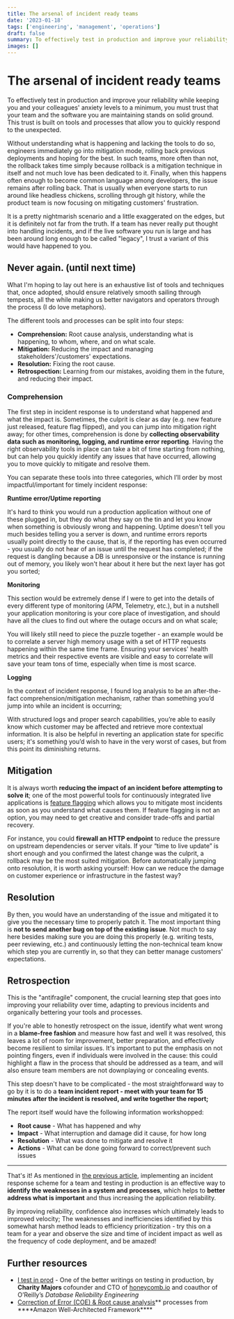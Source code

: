 ```yaml
---
title: The arsenal of incident ready teams
date: '2023-01-18'
tags: ['engineering', 'management', 'operations']
draft: false
summary: To effectively test in production and improve your reliability while keeping you and your colleagues' anxiety levels to a minimum, you must trust that your team and the software you are maintaining stands on solid ground. This trust is built on tools and processes that allow you to quickly respond to the unexpected.
images: []
---
```


# The arsenal of incident ready teams

To effectively test in production and improve your reliability while keeping you and your colleagues' anxiety levels to a minimum, you must trust that your team and the software you are maintaining stands on solid ground. This trust is built on tools and processes that allow you to quickly respond to the unexpected.

Without understanding what is happening and lacking the tools to do so, engineers immediately go into mitigation mode, rolling back previous deployments and hoping for the best. In such teams, more often than not, the rollback takes time simply because rollback is a mitigation technique in itself and not much love has been dedicated to it. Finally, when this happens often enough to become common language among developers, the issue remains after rolling back. That is usually when everyone starts to run around like headless chickens, scrolling through git history, while the product team is now focusing on mitigating customers' frustration.

It is a pretty nightmarish scenario and a little exaggerated on the edges, but it is definitely not far from the truth. If a team has never really put thought into handling incidents, and if the live software you run is large and has been around long enough to be called "legacy", I trust a variant of this would have happened to you.

## Never again. (until next time)

What I'm hoping to lay out here is an exhaustive list of tools and techniques that, once adopted, should ensure relatively smooth sailing through tempests, all the while making us better navigators and operators through the process (I do love metaphors).

The different tools and processes can be split into four steps:

- **Comprehension:** Root cause analysis, understanding what is happening, to whom, where, and on what scale.
- **Mitigation:** Reducing the impact and managing stakeholders'/customers' expectations.
- **Resolution:** Fixing the root cause.
- **Retrospection:** Learning from our mistakes, avoiding them in the future, and reducing their impact.

### Comprehension

The first step in incident response is to understand what happened and what the impact is. Sometimes, the culprit is clear as day (e.g. new feature just released, feature flag flipped), and you can jump into mitigation right away; for other times, comprehension is done by **collecting observability data such as monitoring, logging, and runtime error reporting**. Having the right observability tools in place can take a bit of time starting from nothing, but can help you quickly identify any issues that have occurred, allowing you to move quickly to mitigate and resolve them.

You can separate these tools into three categories, which I’ll order by most impactful/important for timely incident response:

**Runtime error/Uptime reporting**

It's hard to think you would run a production application without one of these plugged in, but they do what they say on the tin and let you know when something is obviously wrong and happening. Uptime doesn't tell you much besides telling you a server is down, and runtime errors reports usually point directly to the cause, that is, if the reporting has even occurred - you usually do not hear of an issue until the request has completed; if the request is dangling because a DB is unresponsive or the instance is running out of memory, you likely won't hear about it here but the next layer has got you sorted;

**Monitoring**

This section would be extremely dense if I were to get into the details of every different type of monitoring (APM, Telemetry, etc.), but in a nutshell your application monitoring is your core place of investigation, and should have all the clues to find out where the outage occurs and on what scale;

You will likely still need to piece the puzzle together - an example would be to correlate a server high memory usage with a set of HTTP requests happening within the same time frame. Ensuring your services' health metrics and their respective events are visible and easy to correlate will save your team tons of time, especially when time is most scarce.

**Logging**

In the context of incident response, I found log analysis to be an after-the-fact comprehension/mitigation mechanism, rather than something you’d jump into while an incident is occurring;

With structured logs and proper search capabilities, you’re able to easily know which customer may be affected and retrieve more contextual information. It is also be helpful in reverting an application state for specific users; it's something you’d wish to have in the very worst of cases, but from this point its diminishing returns.

## Mitigation

It is always worth **reducing the impact of an incident before attempting to solve it**; one of the most powerful tools for continuously integrated live applications is [feature flagging](https://www.atlassian.com/continuous-delivery/principles/feature-flags) which allows you to mitigate most incidents as soon as you understand what causes them. If feature flagging is not an option, you may need to get creative and consider trade-offs and partial recovery.

For instance, you could **firewall an HTTP endpoint** to reduce the pressure on upstream dependencies or server vitals. If your “time to live update” is short enough and you confirmed the latest change was the culprit, a rollback may be the most suited mitigation. Before automatically jumping onto resolution, it is worth asking yourself: How can we reduce the damage on customer experience or infrastructure in the fastest way?

## Resolution

By then, you would have an understanding of the issue and mitigated it to give you the necessary time to properly patch it. The most important thing is **not to send another bug on top of the existing issue**. Not much to say here besides making sure you are doing this properly (e.g. writing tests, peer reviewing, etc.) and continuously letting the non-technical team know which step you are currently in, so that they can better manage customers' expectations.

## Retrospection

This is the "antifragile" component, the crucial learning step that goes into improving your reliability over time, adapting to previous incidents and organically bettering your tools and processes.

If you're able to honestly retrospect on the issue, identify what went wrong in a **blame-free fashion** and measure how fast and well it was resolved, this leaves a lot of room for improvement, better preparation, and effectively become resilient to similar issues. It's important to put the emphasis on not pointing fingers, even if individuals were involved in the cause: this could highlight a flaw in the process that should be addressed as a team, and will also ensure team members are not downplaying or concealing events.

This step doesn't have to be complicated - the most straightforward way to go by it is to do a **team incident report - meet with your team for 15 minutes after the incident is resolved, and write together the report;**

The report itself would have the following information workshopped:

- **Root cause** - What has happened and why
- **Impact** - What interruption and damage did it cause, for how long
- **Resolution** - What was done to mitigate and resolve it
- **Actions** - What can be done going forward to correct/prevent such issues

---

That's it! As mentioned in [the previous article](/blog/dancing-with-the-flames), implementing an incident response scheme for a team and testing in production is an effective way to **identify the weaknesses in a system and processes**, which helps to **better address what is important** and thus increasing the application reliability.

By improving reliability, confidence also increases which ultimately leads to improved velocity; The weaknesses and inefficiencies identified by this somewhat harsh method leads to efficiency prioritization - try this on a team for a year and observe the size and time of incident impact as well as the frequency of code deployment, and be amazed!

## Further resources

- [I test in prod](https://increment.com/testing/i-test-in-production/) - One of the better writings on testing in production, by **Charity Majors** cofounder and CTO of [honeycomb.io](http://honeycomb.io/) and coauthor of O’Reilly’s *Database Reliability Engineering*
- [Correction of Error (COE) & Root cause analysis](https://wa.aws.amazon.com/wat.concept.coe.en.html)** processes from \*\***Amazon Well-Architected Framework\*\*\*\*
